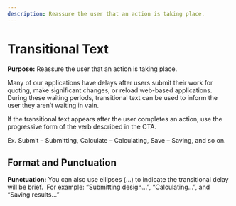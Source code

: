 ```yaml
---
description: Reassure the user that an action is taking place.
---
```


# Transitional Text

**Purpose:** Reassure the user that an action is taking place.

Many of our applications have delays after users submit their work for quoting, make significant changes, or reload web-based applications. During these waiting periods, transitional text can be used to inform the user they aren’t waiting in vain.

If the transitional text appears after the user completes an action, use the progressive form of the verb described in the CTA.

Ex. Submit – Submitting, Calculate – Calculating, Save – Saving, and so on.

## Format and Punctuation

**Punctuation:** You can also use ellipses (…) to indicate the transitional delay will be brief.  For example: “Submitting design…”, “Calculating...”, and “Saving results…”